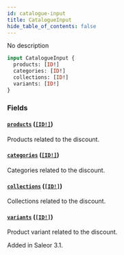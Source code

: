 ```yaml
---
id: catalogue-input
title: CatalogueInput
hide_table_of_contents: false
---
```


No description

```graphql
input CatalogueInput {
  products: [ID!]
  categories: [ID!]
  collections: [ID!]
  variants: [ID!]
}
```

### Fields

#### [`products`](#) ([`[ID!]`](../../../developer/api-reference/scalars/id))

Products related to the discount.

#### [`categories`](#) ([`[ID!]`](../../../developer/api-reference/scalars/id))

Categories related to the discount.

#### [`collections`](#) ([`[ID!]`](../../../developer/api-reference/scalars/id))

Collections related to the discount.

#### [`variants`](#) ([`[ID!]`](../../../developer/api-reference/scalars/id))

Product variant related to the discount.

Added in Saleor 3.1.
